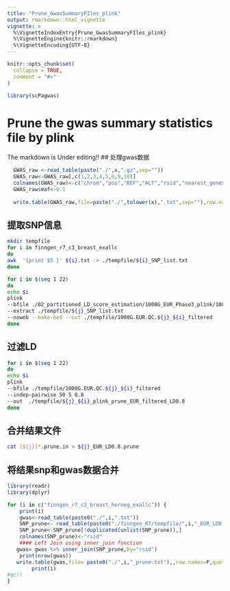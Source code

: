 ```yaml
---
title: "Prune_GwasSummaryFIles_plink"
output: rmarkdown::html_vignette
vignette: >
  %\VignetteIndexEntry{Prune_GwasSummaryFIles_plink}
  %\VignetteEngine{knitr::rmarkdown}
  %\VignetteEncoding{UTF-8}
---
```


```r
knitr::opts_chunk$set(
  collapse = TRUE,
  comment = "#>"
)
```

```r
library(scPagwas)
```


# Prune the gwas summary statistics file by plink

The markdown is Under editing!!
## 处理gwas数据
```r
  GWAS_raw <-read_table(paste("./",x,".gz",sep=""))
  GWAS_raw<-GWAS_raw[,c(1,2,3,4,5,6,9,10)]
  colnames(GWAS_raw)<-c("chrom","pos","REF","ALT","rsid","nearest_genes","beta","se")
  GWAS_raw$maf<-0.1
  
  write.table(GWAS_raw,file=paste("./",tolower(x),".txt",sep=""),row.names=F,quote=F)
```

## 提取SNP信息
```bash
mkdir tempfile
for i in finngen_r7_c3_breast_exallc
do
awk  '{print $5 }' ${i}.txt  > ./tempfile/${i}_SNP_list.txt
done

```


```bash
for i in $(seq 1 22)  
do 
echo $i
plink 
--bfile ./02_partitioned_LD_score_estimation/1000G_EUR_Phase3_plink/1000G.EUR.QC.$i 
--extract ./tempfile/${j}_SNP_list.txt 
--noweb --make-bed --out ./tempfile/1000G.EUR.QC.${j}_${i}_filtered
done 
```

## 过滤LD
```bash
for i in $(seq 1 22)  
do 
echo $i
plink 
--bfile ./tempfile/1000G.EUR.QC.${j}_${i}_filtered 
--indep-pairwise 50 5 0.8 
--out  ./tempfile/${j}_${i}_plink_prune_EUR_filtered_LD0.8
done 
```


## 合并结果文件
```bash
cat [${j}]*.prune.in > ${j}_EUR_LD0.8.prune
```

## 将结果snp和gwas数据合并
```r
library(readr)
library(dplyr)

for (i in c("finngen_r7_c3_breast_herneg_exallc")) {
    print(i)
    gwas<-read_table(paste0("./",i,".txt"))
    SNP_prune<- read_table(paste0("./finngen_R7/tempfile/",i,"_EUR_LD0.8.prune"))
    SNP_prune<-SNP_prune[!duplicated(unlist(SNP_prune)),]
    colnames(SNP_prune)<-"rsid"
    #### Left Join using inner_join function 
   gwas= gwas %>% inner_join(SNP_prune,by="rsid")
    print(nrow(gwas))
   write.table(gwas,file= paste0("./",i,"_prune.txt"),,row.names=F,quote=F)
        print(i)
#gc()
}

```

